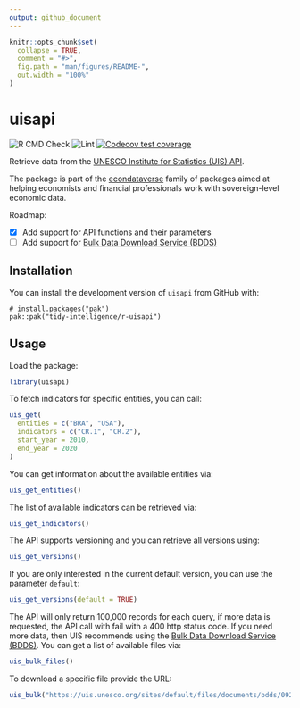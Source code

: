 ```yaml
---
output: github_document
---
```


<!-- README.md is generated from README.Rmd. Please edit that file -->

```r
knitr::opts_chunk$set(
  collapse = TRUE,
  comment = "#>",
  fig.path = "man/figures/README-",
  out.width = "100%"
)
```

# uisapi

<!-- badges: start -->
![R CMD Check](https://github.com/tidy-intelligence/r-uisapi/actions/workflows/R-CMD-check.yaml/badge.svg)
![Lint](https://github.com/tidy-intelligence/r-uisapi/actions/workflows/lint.yaml/badge.svg)
[![Codecov test coverage](https://codecov.io/gh/tidy-intelligence/r-uisapi/graph/badge.svg)](https://app.codecov.io/gh/tidy-intelligence/r-uisapi)
<!-- badges: end -->

Retrieve data from the [UNESCO Institute for Statistics (UIS) API](https://api.uis.unesco.org/api/public/documentation/).

The package is part of the [econdataverse](https://www.econdataverse.org/) family of packages aimed at helping economists and financial professionals work with sovereign-level economic data.

Roadmap:

- [x] Add support for API functions and their parameters
- [ ] Add support for [Bulk Data Download Service (BDDS)](https://databrowser.uis.unesco.org/resources/bulk)

## Installation

You can install the development version of `uisapi` from GitHub with:

```
# install.packages("pak")
pak::pak("tidy-intelligence/r-uisapi")
```

## Usage

Load the package:

```r
library(uisapi)
```

To fetch indicators for specific entities, you can call:

```r
uis_get(
  entities = c("BRA", "USA"),
  indicators = c("CR.1", "CR.2"),
  start_year = 2010,
  end_year = 2020
)
```

You can get information about the available entities via:

```r
uis_get_entities()
```

The list of available indicators can be retrieved via:

```r
uis_get_indicators()
```

The API supports versioning and you can retrieve all versions using:

```r
uis_get_versions()
```

If you are only interested in the current default version, you can use the parameter `default`:

```r
uis_get_versions(default = TRUE)
```

The API will only return 100,000 records for each query, if more data is requested, the API call with fail with a 400 http status code. If you need more data, then UIS recommends using the [Bulk Data Download Service (BDDS)](https://databrowser.uis.unesco.org/resources/bulk). You can get a list of available files via:

```r
uis_bulk_files()
```

To download a specific file provide the URL: 

```r
uis_bulk("https://uis.unesco.org/sites/default/files/documents/bdds/092024/SDG.zip ")
```